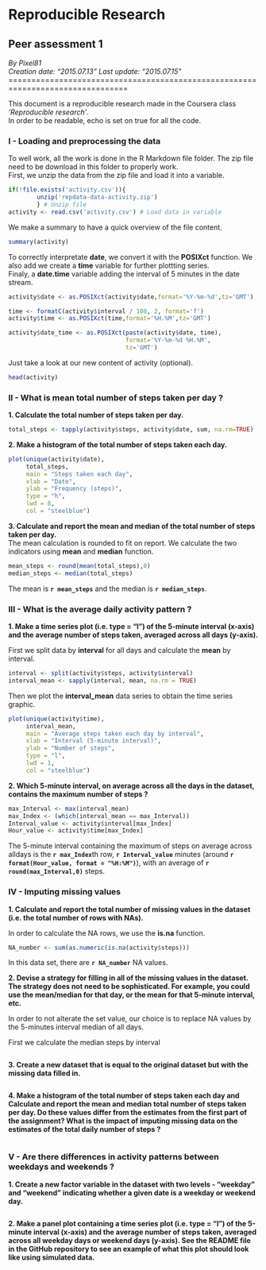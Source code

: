 # Reproducible Research  
## Peer assessment 1  
*By Pixel81*  
*Creation date: "2015.07.13"* 
*Last update: "2015.07.15"* 
================================================================================

This document is a reproducible research made in the Coursera class
*'Reproducible research'*.  
In order to be readable, echo is set on true for all the code.

### I - Loading and preprocessing the data

To well work, all the work is done in the R Markdown file folder. The zip file
need to be download in this folder to properly work.  
First, we unzip the data from the zip file and load it into a variable.
```r

if(!file.exists('activity.csv')){ 
        unzip('repdata-data-activity.zip') 
        } # Unzip file
activity <- read.csv('activity.csv') # Load data in variable
```

We make a summary to have a quick overview of the file content.
```r
summary(activity)
```

To correctly interpretate **date**, we convert it with the **POSIXct** function. We also add we create a **time** variable for further plottting series.  
Finaly, a **date.time** variable adding the interval of 5 minutes in the date stream.  
```r
activity$date <- as.POSIXct(activity$date,format='%Y-%m-%d',tz='GMT')

time <- formatC(activity$interval / 100, 2, format='f')
activity$time <- as.POSIXct(time,format='%H.%M',tz='GMT')

activity$date_time <- as.POSIXct(paste(activity$date, time),
                                 format='%Y-%m-%d %H.%M',
                                 tz='GMT')

```

Just take a look at our new content of activity (optional).
```r
head(activity)
```

### II - What is mean total number of steps taken per day ?
**1. Calculate the total number of steps taken per day.**
```r
total_steps <- tapply(activity$steps, activity$date, sum, na.rm=TRUE)
```

**2. Make a histogram of the total number of steps taken each day.**
```r
plot(unique(activity$date),
     total_steps,
     main = "Steps taken each day",
     xlab = "Date",
     ylab = "Frequency (steps)",
     type = "h",
     lwd = 8,
     col = "steelblue")
```

**3. Calculate and report the mean and median of the total number of steps taken per day.**  
The mean calculation is rounded to fit on report. We calculate the two indicators using **mean** and **median** function.
```r
mean_steps <- round(mean(total_steps),0)
median_steps <- median(total_steps)
```

The mean is **`r mean_steps`** and the median is **`r median_steps`**.

### III - What is the average daily activity pattern ?
**1. Make a time series plot (i.e. type = "l") of the 5-minute interval (x-axis) and the average number of steps taken, averaged across all days (y-axis).**

First we split data by **interval** for all days and calculate the **mean** by interval.
```r
interval <- split(activity$steps, activity$interval)
interval_mean <- sapply(interval, mean, na.rm = TRUE)
```

Then we plot the **interval_mean** data series to obtain the time series graphic.
```r
plot(unique(activity$time),
     interval_mean,
     main = "Average steps taken each day by interval",
     xlab = "Interval (5-minute interval)",
     ylab = "Number of steps",
     type = "l",
     lwd = 1,
     col = "steelblue")
```

**2. Which 5-minute interval, on average across all the days in the dataset, contains the maximum number of steps ?**
```r
max_Interval <- max(interval_mean)
max_Index <- (which(interval_mean == max_Interval))
Interval_value <- activity$interval[max_Index]
Hour_value <- activity$time[max_Index]
```
The 5-minute interval containing the maximum of steps on average across alldays is the **`r max_Index`**th row, **`r Interval_value`** minutes (around **`r format(Hour_value, format = "%H:%M")`**), with an average of **`r round(max_Interval,0)`** steps.

### IV - Imputing missing values
**1. Calculate and report the total number of missing values in the dataset (i.e. the total number of rows with NAs).**

In order to calculate the NA rows, we use the **is.na** function.
```r
NA_number <- sum(as.numeric(is.na(activity$steps)))
```
In this data set, there are **`r NA_number`** NA values.

**2. Devise a strategy for filling in all of the missing values in the dataset. The strategy does not need to be sophisticated. For example, you could use the mean/median for that day, or the mean for that 5-minute interval, etc.**

In order to not alterate the set value, our choice is to replace NA values by the 5-minutes interval median of all days.

First we calculate the median steps by interval
```r
```

**3. Create a new dataset that is equal to the original dataset but with the missing data filled in.**
```r
```

**4. Make a histogram of the total number of steps taken each day and Calculate and report the mean and median total number of steps taken per day. Do these values differ from the estimates from the first part of the assignment? What is the impact of imputing missing data on the estimates of the total daily number of steps ?**
```r
```

### V - Are there differences in activity patterns between weekdays and weekends ?
**1. Create a new factor variable in the dataset with two levels - "weekday" and "weekend" indicating whether a given date is a weekday or weekend day.**
```r
```

**2. Make a panel plot containing a time series plot (i.e. type = "l") of the 5-minute interval (x-axis) and the average number of steps taken, averaged across all weekday days or weekend days (y-axis). See the README file in the GitHub repository to see an example of what this plot should look like using simulated data.**
```r
```